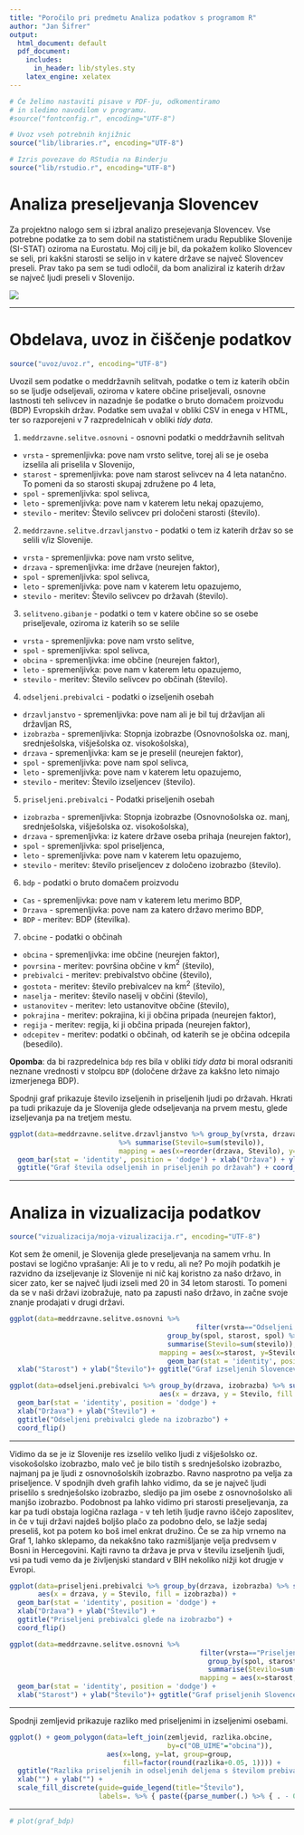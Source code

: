 ```yaml
---
title: "Poročilo pri predmetu Analiza podatkov s programom R"
author: "Jan Šifrer"
output:
  html_document: default
  pdf_document:
    includes:
      in_header: lib/styles.sty
    latex_engine: xelatex
---
```


```r
# Če želimo nastaviti pisave v PDF-ju, odkomentiramo
# in sledimo navodilom v programu.
#source("fontconfig.r", encoding="UTF-8")

# Uvoz vseh potrebnih knjižnic
source("lib/libraries.r", encoding="UTF-8")
```

```r
# Izris povezave do RStudia na Binderju
source("lib/rstudio.r", encoding="UTF-8")
```

# Analiza preseljevanja Slovencev

Za projektno nalogo sem si izbral analizo presejevanja Slovencev. Vse potrebne podatke za to sem dobil na statističnem uradu Republike Slovenije (SI-STAT) oziroma na Eurostatu. Moj cilj je bil, da pokažem koliko Slovencev se seli, pri kakšni starosti se selijo in v katere države se največ Slovencev preseli. Prav tako pa sem se tudi odločil, da bom analiziral iz katerih držav se največ ljudi preseli v Slovenijo.

![](slike/selitev-druzina.jpg)

***

# Obdelava, uvoz in čiščenje podatkov

```r
source("uvoz/uvoz.r", encoding="UTF-8")
```

Uvozil sem podatke o meddržavnih selitvah, podatke o tem iz katerih občin so se ljudje odseljevali, oziroma v katere občine priseljevali, osnovne lastnosti teh selivcev in nazadnje še podatke o bruto domačem proizvodu (BDP) Evropskih držav. Podatke sem uvažal v obliki CSV in enega v HTML, ter so razporejeni v 7 razpredelnicah v obliki *tidy data*.

1. `meddrzavne.selitve.osnovni` - osnovni podatki o meddržavnih selitvah
  - `vrsta` - spremenljivka: pove nam vrsto selitve, torej ali se je oseba izselila ali priselila v Slovenijo,
  - `starost` - spremenljivka: pove nam starost selivcev na 4 leta natančno. To pomeni da so starosti skupaj združene po 4 leta,
  - `spol` - spremenljivka: spol selivca,
  - `leto` - spremenljivka: pove nam v katerem letu nekaj opazujemo,
  - `stevilo` - meritev: Število selivcev pri določeni starosti (število).
  
2. `meddrzavne.selitve.drzavljanstvo` - podatki o tem iz katerih držav so se selili v/iz Slovenije.
  - `vrsta` -  spremenljivka: pove nam vrsto selitve,
  - `drzava` - spremenljivka: ime države (neurejen faktor),
  - `spol` - spremenljivka: spol selivca,
  - `leto` - spremenljivka: pove nam v katerem letu opazujemo,
  - `stevilo` - meritev: Število selivcev po državah (število).
  
3. `selitveno.gibanje` - podatki o tem v katere občine so se osebe priseljevale, oziroma iz katerih so se selile
  - `vrsta` - spremenljivka: pove nam vrsto selitve,
  - `spol` - spremenljivka: spol selivca,
  - `obcina` - spremenljivka: ime občine (neurejen faktor),
  - `leto` - spremenljivka: pove nam v katerem letu opazujemo,
  - `stevilo` - meritev: Število selivcev po občinah (število).
  
4. `odseljeni.prebivalci` - podatki o izseljenih osebah
  - `drzavljanstvo` - spremenljivka: pove nam ali je bil tuj državljan ali državljan RS,
  - `izobrazba` - spremenljivka: Stopnja izobrazbe (Osnovnošolska oz. manj, srednješolska, višješolska oz. visokošolska),
  - `drzava` - spremenljivka: kam se je preselil (neurejen faktor),
  - `spol` - spremenljivka: pove nam spol selivca,
  - `leto` - spremenljivka: pove nam v katerem letu opazujemo,
  - `stevilo` - meritev: Število izseljencev (število).
  
5. `priseljeni.prebivalci` - Podatki priseljenih osebah
  - `izobrazba` - spremenljivka: Stopnja izobrazbe (Osnovnošolska oz. manj, srednješolska, višješolska oz. visokošolska),
  - `drzava` - spremenljivka: iz katere države oseba prihaja (neurejen faktor),
  - `spol` - spremenljivka: spol priseljenca,
  - `leto` - spremenljivka: pove nam v katerem letu opazujemo,
  - `stevilo` - meritev: število priseljencev z določeno izobrazbo (število).
  
6. `bdp` - podatki o bruto domačem proizvodu
  - `Cas` - spremenljivka: pove nam v katerem letu merimo BDP,
  - `Drzava` - spremenljivka: pove nam za katero državo merimo BDP,
  - `BDP` - meritev: BDP (številka).
  
7. `obcine` - podatki o občinah
  - `obcina` - spremenljivka: ime občine (neurejen faktor),
  - `povrsina` - meritev: površina občine v km$^2$ (število),
  - `prebivalci` - meritev: prebivalstvo občine (število),
  - `gostota` - meritev: število prebivalcev na km$^2$ (število),
  - `naselja` - meritev: število naselij v občini (število),
  - `ustanovitev` - meritev: leto ustanovitve občine (število),
  - `pokrajina` - meritev: pokrajina, ki ji občina pripada (neurejen faktor),
  - `regija` - meritev: regija, ki ji občina pripada (neurejen faktor),
  - `odcepitev` - meritev: podatki o občinah, od katerih se je občina odcepila (besedilo).


**Opomba**: da bi razpredelnica `bdp` res bila v obliki *tidy data* bi moral odsraniti neznane vrednosti v stolpcu `BDP` (določene države za kakšno leto nimajo izmerjenega BDP).


Spodnji graf prikazuje število izseljenih in priseljenih ljudi po državah. Hkrati pa tudi prikazuje da je Slovenija glede odseljevanja na prvem mestu, glede izseljevanja pa na tretjem mestu.

```r
ggplot(data=meddrzavne.selitve.drzavljanstvo %>% group_by(vrsta, drzava)
                           %>% summarise(Stevilo=sum(stevilo)), 
                           mapping = aes(x=reorder(drzava, Stevilo), y=Stevilo, fill=vrsta)) + 
  geom_bar(stat = 'identity', position = 'dodge') + xlab("Država") + ylab("Število") +
  ggtitle("Graf števila odseljenih in priseljenih po državah") + coord_flip()
```

***

# Analiza in vizualizacija podatkov

```r
source("vizualizacija/moja-vizualizacija.r", encoding="UTF-8")
```
Kot sem že omenil, je Slovenija glede preseljevanja na samem vrhu. In postavi se logično vprašanje: Ali je to v redu, ali ne?
Po mojih podatkih je razvidno da izseljevanje iz Slovenije ni nič kaj koristno za našo državo, in sicer zato, ker se največ ljudi izseli med 20 in 34 letom starosti. To pomeni da se v naši državi izobražuje, nato pa zapusti našo državo, in začne svoje znanje prodajati v drugi državi.
```r
ggplot(data=meddrzavne.selitve.osnovni %>% 
                                              filter(vrsta=="Odseljeni v tujino") %>% 
                                       group_by(spol, starost, spol) %>% 
                                       summarise(Stevilo=sum(stevilo)), 
                                     mapping = aes(x=starost, y=Stevilo, fill=spol)) + 
                                       geom_bar(stat = 'identity', position = 'dodge') +
  xlab("Starost") + ylab("Število")+ ggtitle("Graf izseljenih Slovencev po letih") + coord_flip()
```

```r
ggplot(data=odseljeni.prebivalci %>% group_by(drzava, izobrazba) %>% summarise(Stevilo=sum(stevilo)),
                                     aes(x = drzava, y = Stevilo, fill = izobrazba)) +
  geom_bar(stat = 'identity', position = 'dodge') +
  xlab("Država") + ylab("Število") +
  ggtitle("Odseljeni prebivalci glede na izobrazbo") +
  coord_flip()
```
***
Vidimo da se je iz Slovenije res izselilo veliko ljudi z višješolsko oz. visokošolsko izobrazbo, malo več je bilo tistih s srednješolsko izobrazbo, najmanj pa je ljudi z osnovnošolskih izobrazbo.
Ravno nasprotno pa velja za priseljence. V spodnjih dveh grafih lahko vidimo, da se je največ ljudi priselilo s srednješolsko izobrazbo, sledijo pa jim osebe z osnovnošolsko ali manjšo izobrazbo. Podobnost pa lahko vidimo pri starosti preseljevanja, za kar pa tudi obstaja logična razlaga - v teh letih ljudje ravno iščejo zaposlitev, in če v tuji državi najdeš boljšo plačo za podobno delo, se lažje sedaj preseliš, kot pa potem ko boš imel enkrat družino. Če se za hip vrnemo na Graf 1, lahko sklepamo, da nekakšno tako razmišljanje  velja predvsem v Bosni in Hercegovini. Kajti ravno ta država je prva v številu izseljenih ljudi, vsi pa tudi vemo da je življenjski standard  v BIH nekoliko nižji kot drugje v Evropi.

```r
ggplot(data=priseljeni.prebivalci %>% group_by(drzava, izobrazba) %>% summarise(Stevilo=sum(stevilo)),
       aes(x = drzava, y = Stevilo, fill = izobrazba)) +
  geom_bar(stat = 'identity', position = 'dodge') +
  xlab("Država") + ylab("Število") +
  ggtitle("Priseljeni prebivalci glede na izobrazbo") +
  coord_flip()
```

```r
ggplot(data=meddrzavne.selitve.osnovni %>% 
                                               filter(vrsta=="Priseljeni iz tujine") %>% 
                                                 group_by(spol, starost) %>% 
                                                 summarise(Stevilo=sum(stevilo)), 
                                               mapping = aes(x=starost, y=Stevilo, fill=spol)) + 
  geom_bar(stat = 'identity', position = 'dodge') +
  xlab("Starost") + ylab("Število")+ ggtitle("Graf priseljenih Slovencev po letih") + coord_flip()

```

*****************
Spodnji zemljevid prikazuje razliko med priseljenimi in izseljenimi osebami.

```r
ggplot() + geom_polygon(data=left_join(zemljevid, razlika.obcine,
                                       by=c("OB_UIME"="obcina")),
                        aes(x=long, y=lat, group=group,
                            fill=factor(round(razlika+0.05, 1)))) +
  ggtitle("Razlika priseljenih in odseljenih deljena s številom prebivalcev") +
  xlab("") + ylab("") +
  scale_fill_discrete(guide=guide_legend(title="Število"),
                      labels=. %>% { paste({parse_number(.) %>% { . - 0.1 }}, "-", .) })
```
***

```r
# plot(graf_bdp)
```